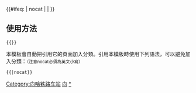 {{鐵道路線|
| 模板名稱 = 向哈铁路
| 名稱 = [[向哈铁路]]
| 代表色 = #0033c9
| Logo = [[File:China_Railways.svg|17px]]
| 背景顏色 = #FFFFFF
| 車站列表 = （[[福前铁路]]←） [[向阳川站|向阳川]] - [[同江站|同江]] - [[哈鱼岛站|哈鱼岛]]（→俄羅斯[[西伯利亚铁路]]）
|注釋=
}}
<includeonly>{{#ifeq: {{{1}}} | nocat | <!--空--> | [[Category:向哈铁路车站]] }}</includeonly><noinclude>

==使用方法==
 <nowiki>{{</nowiki>{{PAGENAME}}<nowiki>}}</nowiki>
本模板會自動把引用它的頁面加入分類。引用本模板時使用下列語法，可以避免加入分類：<small>（注意nocat必須為英文小寫）</small>
 <nowiki>{{</nowiki>{{PAGENAME}}<nowiki>|nocat}}</nowiki>
[[Category:中國鐵路路線模板|向]]
[[Category:向哈铁路车站|*]]
</noinclude>